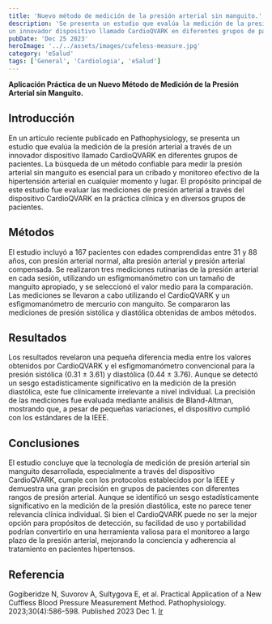 ```yaml
---
title: 'Nuevo método de medición de la presión arterial sin manguito.'
description: 'Se presenta un estudio que evalúa la medición de la presión arterial a través de
un innovador dispositivo llamado CardioQVARK en diferentes grupos de pacientes.'
pubDate: 'Dec 25 2023'
heroImage: '../../assets/images/cufeless-measure.jpg'
category: 'eSalud'
tags: ['General', 'Cardiologia', 'eSalud']
---
```


**Aplicación Práctica de un Nuevo Método de Medición de la Presión Arterial sin Manguito.**

## Introducción  

En un artículo reciente publicado en Pathophysiology, se presenta un estudio que evalúa la
medición de la presión arterial a través de un innovador dispositivo llamado CardioQVARK en
diferentes grupos de pacientes. La búsqueda de un método confiable para medir la presión arterial
sin manguito es esencial para un cribado y monitoreo efectivo de la hipertensión arterial en
cualquier momento y lugar. El propósito principal de este estudio fue evaluar las mediciones
de presión arterial a través del dispositivo CardioQVARK en la práctica clínica y en diversos
grupos de pacientes.

## Métodos  

El estudio incluyó a 167 pacientes con edades comprendidas entre 31 y 88 años, con presión arterial
normal, alta presión arterial y presión arterial compensada. Se realizaron tres mediciones rutinarias
de la presión arterial en cada sesión, utilizando un esfigmomanómetro con un tamaño de manguito
apropiado, y se seleccionó el valor medio para la comparación. Las mediciones se llevaron a cabo
utilizando el CardioQVARK y un esfigmomanómetro de mercurio con manguito. Se compararon las
mediciones de presión sistólica y diastólica obtenidas de ambos métodos.

## Resultados  

Los resultados revelaron una pequeña diferencia media entre los valores obtenidos por CardioQVARK
y el esfigmomanómetro convencional para la presión sistólica (0.31 ± 3.61) y diastólica (0.44 ± 3.76).
Aunque se detectó un sesgo estadísticamente significativo en la medición de la presión diastólica,
este fue clínicamente irrelevante a nivel individual. La precisión de las mediciones fue evaluada
mediante análisis de Bland-Altman, mostrando que, a pesar de pequeñas variaciones, el dispositivo
cumplió con los estándares de la IEEE.

## Conclusiones  

El estudio concluye que la tecnología de medición de presión arterial sin manguito desarrollada,
especialmente a través del dispositivo CardioQVARK, cumple con los protocolos establecidos por
la IEEE y demuestra una gran precisión en grupos de pacientes con diferentes rangos de presión
arterial. Aunque se identificó un sesgo estadísticamente significativo en la medición de la
presión diastólica, este no parece tener relevancia clínica individual. Si bien el CardioQVARK
puede no ser la mejor opción para propósitos de detección, su facilidad de uso y portabilidad
podrían convertirlo en una herramienta valiosa para el monitoreo a largo plazo de la presión
arterial, mejorando la conciencia y adherencia al tratamiento en pacientes hipertensos.

## Referencia
Gogiberidze N, Suvorov A, Sultygova E, et al. Practical Application of a New Cuffless Blood
Pressure Measurement Method. Pathophysiology. 2023;30(4):586-598. Published 2023 Dec 1.
<a href="https://www.ncbi.nlm.nih.gov/pmc/articles/PMC10748083/" target="_blank">Ir</a>